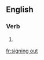 ==English==

===Verb===
{{head|en|present participle}}

# {{present participle of|sign out|lang=en|nocat=1}}

[[fr:signing out]]
